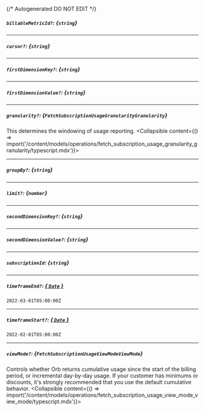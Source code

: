 {/* Autogenerated DO NOT EDIT  */}

##### `billableMetricId?`: *{`string`}*

---
##### `cursor?`: *{`string`}*

---
##### `firstDimensionKey?`: *{`string`}*

---
##### `firstDimensionValue?`: *{`string`}*

---
##### `granularity?`: *{`FetchSubscriptionUsageGranularityGranularity`}*
This determines the windowing of usage reporting.
<Collapsible content={() => import('/content/models/operations/fetch_subscription_usage_granularity_granularity/typescript.mdx')}>
</Collapsible>

---
##### `groupBy?`: *{`string`}*

---
##### `limit?`: *{`number`}*

---
##### `secondDimensionKey?`: *{`string`}*

---
##### `secondDimensionValue?`: *{`string`}*

---
##### `subscriptionId`: *{`string`}*

---
##### `timeframeEnd?`: [*{ `Date` }*](https://developer.mozilla.org/en-US/docs/Web/JavaScript/Reference/Global_Objects/Date)
`2022-03-01T05:00:00Z`

---
##### `timeframeStart?`: [*{ `Date` }*](https://developer.mozilla.org/en-US/docs/Web/JavaScript/Reference/Global_Objects/Date)
`2022-02-01T05:00:00Z`

---
##### `viewMode?`: *{`FetchSubscriptionUsageViewModeViewMode`}*
Controls whether Orb returns cumulative usage since the start of the billing period, or incremental day-by-day usage. If your customer has minimums or discounts, it's strongly recommended that you use the default cumulative behavior.
<Collapsible content={() => import('/content/models/operations/fetch_subscription_usage_view_mode_view_mode/typescript.mdx')}>
</Collapsible>

